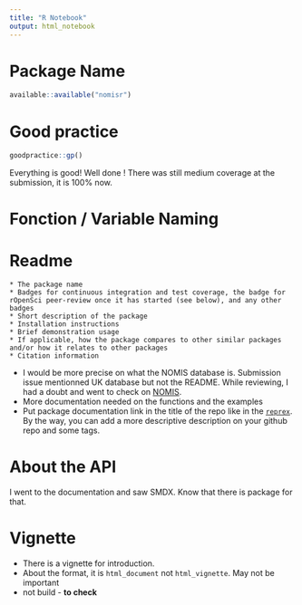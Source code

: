 ```yaml
---
title: "R Notebook"
output: html_notebook
---
```


# Package Name

```r
available::available("nomisr")
```

# Good practice

```r
goodpractice::gp()
```

Everything is good! 
Well done ! There was still medium coverage at the submission, it is 100% now. 

# Fonction / Variable Naming

# Readme

```
* The package name
* Badges for continuous integration and test coverage, the badge for rOpenSci peer-review once it has started (see below), and any other badges
* Short description of the package
* Installation instructions
* Brief demonstration usage
* If applicable, how the package compares to other similar packages and/or how it relates to other packages
* Citation information
```

+ I would be more precise on what the NOMIS database is. Submission issue mentionned UK database but not the README. While reviewing, I had a doubt and went to check on [NOMIS](https://www.nomisweb.co.uk/).
+ More documentation needed on the functions and the examples
+ Put package documentation link in the title of the repo like in the [`reprex`](https://github.com/tidyverse/reprex). By the way, you can add a more descriptive description on your github repo and some tags. 

# About the API

I went to the documentation and saw SMDX. Know that there is package for that. 

# Vignette

+ There is a vignette for introduction. 
+ About the format, it is `html_document` not `html_vignette`. May not be important
+ not build - **to check**

